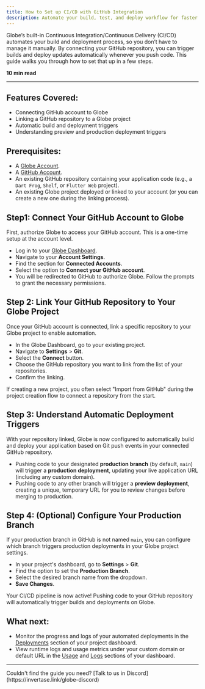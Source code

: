 ```yaml
---
title: How to Set up CI/CD with GitHub Integration
description: Automate your build, test, and deploy workflow for faster releases with Globe and GitHub.
---
```


Globe’s built-in Continuous Integration/Continuous Delivery (CI/CD) automates your build and deployment process, so you don’t have to manage it manually. By connecting your GitHub repository, you can trigger builds and deploy updates automatically whenever you push code. This guide walks you through how to set that up in a few steps.

**10 min read**

---

## Features Covered:

- Connecting GitHub account to Globe
- Linking a GitHub repository to a Globe project
- Automatic build and deployment triggers
- Understanding preview and production deployment triggers

## Prerequisites:

- A [Globe Account](https://globe.dev/login).
- A [GitHub Account](https://github.com/).
- An existing GitHub repository containing your application code (e.g., a `Dart Frog`, `Shelf`, or `Flutter Web` project).
- An existing Globe project deployed or linked to your account (or you can create a new one during the linking process).

## Step1: Connect Your GitHub Account to Globe

First, authorize Globe to access your GitHub account. This is a one-time setup at the account level.

- Log in to your [Globe Dashboard](https://globe.dev/login).
- Navigate to your **Account Settings**.
- Find the section for **Connected Accounts**.
- Select the option to **Connect your GitHub account**.
- You will be redirected to GitHub to authorize Globe. Follow the prompts to grant the necessary permissions.

## Step 2: Link Your GitHub Repository to Your Globe Project

Once your GitHub account is connected, link a specific repository to your Globe project to enable automation.

- In the Globe Dashboard, go to your existing project.
- Navigate to **Settings** > **Git**.
- Select the **Connect** button.
- Choose the GitHub repository you want to link from the list of your repositories.
- Confirm the linking.

<Info>
  If creating a new project, you often select "Import from GitHub" during the
  project creation flow to connect a repository from the start.
</Info>

## Step 3: Understand Automatic Deployment Triggers

With your repository linked, Globe is now configured to automatically build and deploy your application based on Git push events in your connected GitHub repository.

- Pushing code to your designated **production branch** (by default, `main`) will trigger a **production deployment**, updating your live application URL (including any custom domain).
- Pushing code to any other branch will trigger a **preview deployment**, creating a unique, temporary URL for you to review changes before merging to production.

## Step 4: (Optional) Configure Your Production Branch

If your production branch in GitHub is not named `main`, you can configure which branch triggers production deployments in your Globe project settings.

- In your project's dashboard, go to **Settings** > **Git**.
- Find the option to set the **Production Branch**.
- Select the desired branch name from the dropdown.
- **Save Changes**.

Your CI/CD pipeline is now active! Pushing code to your GitHub repository will automatically trigger builds and deployments on Globe.

## What next:

- Monitor the progress and logs of your automated deployments in the [Deployments](/core-concepts/deployments) section of your project dashboard.
- View runtime logs and usage metrics under your custom domain or default URL in the [Usage](/core-concepts/usage) and [Logs](/core-concepts/logs) sections of your dashboard.

---

<Info>
  Couldn't find the guide you need? [Talk to us in
  Discord](https://invertase.link/globe-discord)
</Info>
